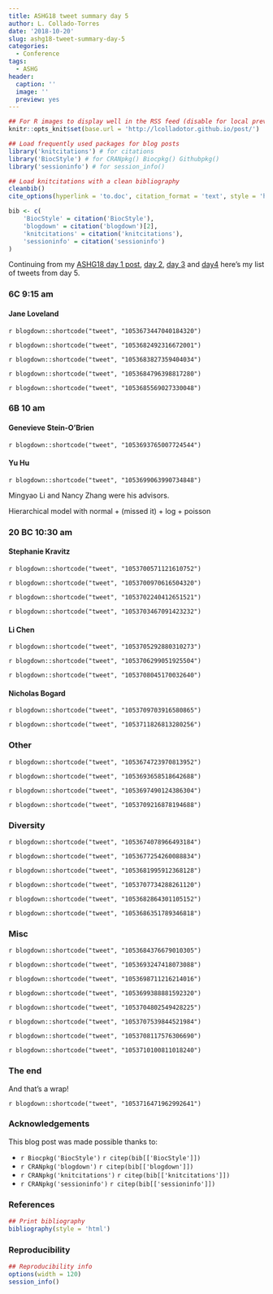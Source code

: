 ```yaml
---
title: ASHG18 tweet summary day 5
author: L. Collado-Torres
date: '2018-10-20'
slug: ashg18-tweet-summary-day-5
categories:
  - Conference
tags:
  - ASHG
header:
  caption: ''
  image: ''
  preview: yes
---
```


```r
## For R images to display well in the RSS feed (disable for local preview)
knitr::opts_knit$set(base.url = 'http://lcolladotor.github.io/post/')

## Load frequently used packages for blog posts
library('knitcitations') # for citations
library('BiocStyle') # for CRANpkg() Biocpkg() Githubpkg()
library('sessioninfo') # for session_info()

## Load knitcitations with a clean bibliography
cleanbib()
cite_options(hyperlink = 'to.doc', citation_format = 'text', style = 'html')

bib <- c(
    'BiocStyle' = citation('BiocStyle'),
    'blogdown' = citation('blogdown')[2],
    'knitcitations' = citation('knitcitations'),
    'sessioninfo' = citation('sessioninfo')
)
```


Continuing from my [ASHG18 day 1 post](http://lcolladotor.github.io/2018/10/16/ashg18-tweet-summary-day-1/#.W8gWEBNKg0o), [day 2](http://lcolladotor.github.io/2018/10/17/ashg18-tweet-summary-day-2/#.W8ggNxNKg0o), [day 3](http://lcolladotor.github.io/2018/10/18/ashg18-tweet-summary-day-3/#.W8mYLxNKg0o) and [day4](http://lcolladotor.github.io/2018/10/19/ashg18-tweet-summary-day-4/#.W8qdTRNKg0o) here's my list of tweets from day 5.

### 6C 9:15 am

#### Jane Loveland


`r blogdown::shortcode("tweet", "1053673447040184320")`

`r blogdown::shortcode("tweet", "1053682492316672001")`

`r blogdown::shortcode("tweet", "1053683827359404034")`

`r blogdown::shortcode("tweet", "1053684796398817280")`

`r blogdown::shortcode("tweet", "1053685569027330048")`



### 6B 10 am

#### Genevieve Stein-O’Brien

`r blogdown::shortcode("tweet", "1053693765007724544")`

#### Yu Hu

`r blogdown::shortcode("tweet", "1053699063990734848")`

Mingyao Li and Nancy Zhang were his advisors. 

Hierarchical model with normal + (missed it) + log + poisson


### 20 BC 10:30 am

#### Stephanie Kravitz


`r blogdown::shortcode("tweet", "1053700571121610752")`

`r blogdown::shortcode("tweet", "1053700970616504320")`

`r blogdown::shortcode("tweet", "1053702240412651521")`

`r blogdown::shortcode("tweet", "1053703467091423232")`


#### Li Chen


`r blogdown::shortcode("tweet", "1053705292880310273")`

`r blogdown::shortcode("tweet", "1053706299051925504")`

`r blogdown::shortcode("tweet", "1053708045170032640")`


#### Nicholas Bogard


`r blogdown::shortcode("tweet", "1053709703916580865")`

`r blogdown::shortcode("tweet", "1053711826813280256")`


### Other


`r blogdown::shortcode("tweet", "1053674723970813952")`

`r blogdown::shortcode("tweet", "1053693658518642688")`

`r blogdown::shortcode("tweet", "1053697490124386304")`

`r blogdown::shortcode("tweet", "1053709216878194688")`



### Diversity 


`r blogdown::shortcode("tweet", "1053674078966493184")`

`r blogdown::shortcode("tweet", "1053677254260088834")`

`r blogdown::shortcode("tweet", "1053681995912368128")`

`r blogdown::shortcode("tweet", "1053707734288261120")`

`r blogdown::shortcode("tweet", "1053682864301105152")`

`r blogdown::shortcode("tweet", "1053686351789346818")`



### Misc


`r blogdown::shortcode("tweet", "1053684376679010305")`

`r blogdown::shortcode("tweet", "1053693247418073088")`

`r blogdown::shortcode("tweet", "1053698711216214016")`

`r blogdown::shortcode("tweet", "1053699388881592320")`

`r blogdown::shortcode("tweet", "1053704802549428225")`

`r blogdown::shortcode("tweet", "1053707539844521984")`

`r blogdown::shortcode("tweet", "1053708117576306690")`

`r blogdown::shortcode("tweet", "1053710100811018240")`


### The end

And that's a wrap!

`r blogdown::shortcode("tweet", "1053716471962992641")`

### Acknowledgements


This blog post was made possible thanks to:

* `r Biocpkg('BiocStyle')` `r citep(bib[['BiocStyle']])`
* `r CRANpkg('blogdown')` `r citep(bib[['blogdown']])`
* `r CRANpkg('knitcitations')` `r citep(bib[['knitcitations']])`
* `r CRANpkg('sessioninfo')` `r citep(bib[['sessioninfo']])`

### References

```r
## Print bibliography
bibliography(style = 'html')
```

### Reproducibility

```r
## Reproducibility info
options(width = 120)
session_info()
```
